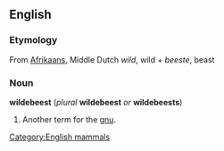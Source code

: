 ==English==
===Etymology===
From [[Afrikaans]], Middle Dutch ''wild'', wild + ''beeste'', beast

===Noun===
'''wildebeest''' (''plural'' '''wildebeest''' ''or'' '''wildebeests''')

#Another term for the [[gnu]].

[[Category:English mammals]]